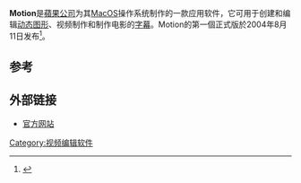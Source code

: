 {{Infobox software
| title = Motion
| developer = [[蘋果公司|蘋果公司]]
| genre = {{link-en|合成|Compositing}}/[[视觉效果|视觉效果]]/[[动画|动画]]
| license = [[专有软件|专有软件]]
| website = [https://itunes.apple.com/us/app/motion/id434290957?mt=12&uo=4&at=11lMfi Apple: Motion]
}}'''Motion'''是[[蘋果公司|蘋果公司]]为其[[MacOS|MacOS]]操作系统制作的一款应用软件，它可用于创建和编辑[[动态图形|动态图形]]、视频制作和制作电影的[[字幕|字幕]]。Motion的第一個正式版於2004年8月11日发布<ref>{{Cite web|title=Apple - Motion|url=http://www.apple.com/motion/|accessdate=15 May 2019|work=Archive of www.apple.com|publisher=Internet Archive Wayback Machine|archiveurl=https://web.archive.org/web/20040811052809/http://www.apple.com/motion/|archivedate=August 11, 2004}}</ref>。

== 参考 ==
{{Reflist}}

== 外部链接 ==
* [https://www.apple.com/finalcutpro/motion/ 官方网站] {{Wayback|url=https://www.apple.com/finalcutpro/motion/ |date=20131214115114 }}

{{Apple software}}
{{動畫製作軟件}}
[[Category:视频编辑软件|Category:视频编辑软件]]